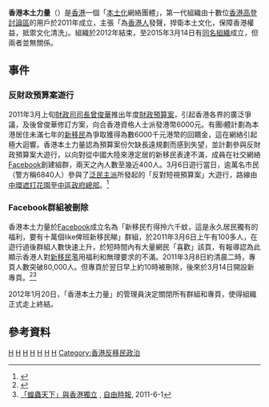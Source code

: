 {{For|其他同名組織|香港本土力量 (2015年)}}
'''香港本土力量'''（{{lang-en|Hong Kong National  Power}}）是[[香港|香港]]一個「[[香港本土化運動|本土化]]網絡團體」，第一代組織由十數位[[香港高登討論區|香港高登討論區]]的用戶於2011年成立，主張「為[[香港人|香港人]]發聲，捍衛本土文化，保障香港權益，抵禦文化清洗」。組織於2012年結束，至2015年3月14日有[[香港本土力量_(2015年)|同名組織]]成立，但兩者並無關係。

==事件==
=== 反財政預算案遊行 ===
2011年3月上旬[[財政司司長|財政司司長]][[曾俊華|曾俊華]]推出年度[[財政預算案|財政預算案]]，引起香港各界的廣泛爭議，及後曾俊華修訂方案，向合香港資格人士派發港幣6000元。有團i體計劃為本港居住未滿七年的[[香港新移民|新移民]]為爭取獲得為數6000千元港幣的回饋金，這在網絡引起極大迴響。香港本土力量認為預算案份欠缺長遠規劃而感到失望，並計劃參與反財政預算案大遊行，以向對從中國大陸來港定居的新移民表達不滿，成員在社交網絡[[Facebook|Facebook]]創建組群，兩天之內人數至幾近400人。3月6日遊行當日，逾萬名市民（警方稱6840人）參與了[[泛民主派|泛民主派]]所發起的「反對短視預算案」大遊行，路線由[[中環|中環]][[遮打花園|遮打花園]]至[[中區政府合署_(中環)|中區政府總部]]。<ref>{{cite web|url=http://news.mingpao.com/20110309/gaa4.htm|title=Hong Kong Localism Power﹕ No cashout for new immigrants|accessdate=10 March 2011|archive-date=2019-06-17|archive-url=https://web.archive.org/web/20190617120932/https://news.mingpao.com/20110309/gaa4.htm|dead-url=no}}</ref>

=== Facebook群組被刪除 ===
香港本土力量於[[Facebook|Facebook]]成立名為「新移民冇得拎六千蚊，這是永久居民獨有的福利，要有十萬個like俾班新移民睇」群組，於2011年3月6日上午有100多人，在遊行過後群組人數快速上升，於短時間內有大量網民「喜歡」該頁，有報導認為此顯示香港人對[[香港新移民|新移民]]濫用福利和無理要求的不滿。2011年3月8日約清晨二時，專頁人數突破80,000人。但專頁於翌日早上約10時被刪除，後來於3月14日開設新專頁。<ref>{{cite web|url=http://www.facebook.com/pages/%E6%96%B0%E7%A7%BB%E6%B0%91%E5%86%87%E5%BE%97%E6%8B%8E%E5%85%AD%E5%8D%83%E8%9A%8A%E9%80%99%E6%98%AF%E6%B0%B8%E4%B9%85%E5%B1%85%E6%B0%91%E7%8D%A8%E6%9C%89%E7%9A%84%E7%A6%8F%E5%88%A9%E8%A6%81%E6%9C%89%E5%8D%81%E8%90%AC%E5%80%8Blike%E4%BF%BE%E7%8F%AD%E6%96%B0%E7%A7%BB%E6%B0%91%E7%9D%87Home/171381599576867|title=新移民冇得拎六千蚊，這是永久居民獨有的福利，要有十萬個like俾班新移民睇Home}}</ref><ref>[http://www.libertytimes.com.tw/2011/new/jun/1/today-o11.htm 「蝗蟲天下」與香港獨立] {{Wayback|url=http://www.libertytimes.com.tw/2011/new/jun/1/today-o11.htm |date=20110827232107 }}, [[自由時報|自由時報]], 2011-6-1</ref>

2012年1月20日，「香港本土力量」的管理員決定關閉所有群組和專頁，使得組織正式走上終結。

== 參考資料 ==
{{reflist|30em}}

{{香港政黨}}
{{Portal bar|香港|政治|歷史}}

[[Category:2011年香港建立|H]]
[[Category:2011年香港政治|H]]
[[Category:2011年建立的組織|H]]
[[Category:2012年香港廢除|H]]
[[Category:2012年香港政治|H]]
[[Category:2012年解散的組織|H]]
[[Category:香港本土派組織|H]]
[[Category:香港反移民政治|Category:香港反移民政治]]